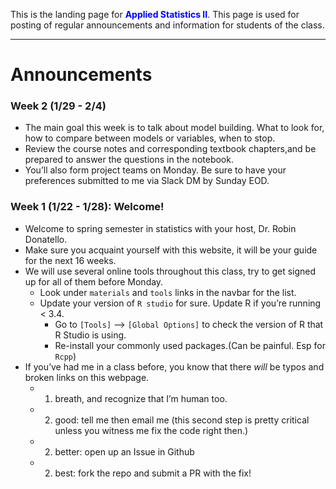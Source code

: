 
<br><br>

This is the landing page for <span style="color:blue">**Applied Statistics II**</span>. This page is used for posting of regular announcements and information for students of the class. 

----

# Announcements

### Week 2 (1/29 - 2/4)

* The main goal this week is to talk about model building. What to look for, how to compare between models or variables, when to stop. 
* Review the course notes and corresponding textbook chapters,and be prepared to answer the questions in the notebook. 
* You'll also form project teams on Monday. Be sure to have your preferences submitted to me via Slack DM by Sunday EOD. 

### Week 1 (1/22 - 1/28): Welcome!

* Welcome to spring semester in statistics with your host, Dr. Robin Donatello. 
* Make sure you acquaint yourself with this website, it will be your guide for the next 16 weeks. 
* We will use several online tools throughout this class, try to get signed up for all of them before Monday. 
    - Look under `materials` and `tools` links in the navbar for the list. 
    - Update your version of `R studio` for sure. Update R if you're running < 3.4. 
        - Go to `[Tools]` --> `[Global Options]` to check the version of R that R Studio is using. 
        - Re-install your commonly used packages.(Can be painful. Esp for `Rcpp`)
* If you've had me in a class before, you know that there *will* be typos and broken links on this webpage. 
    - 1) breath, and recognize that I'm human too.
    - 2) good: tell me then email me (this second step is pretty critical unless you witness me fix the code right then.)
    - 2) better: open up an Issue in Github
    - 2) best: fork the repo and submit a PR with the fix!
